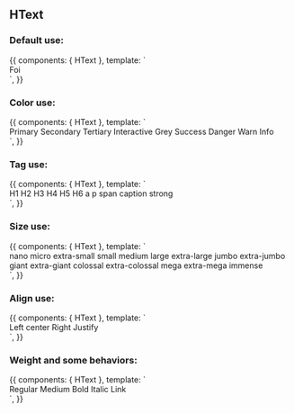
<Meta title="Design System/Atoms/HText" component={HText} />

## HText

### Default use:

<Canvas>
  <Story name="Default use">
    {{
        components: { HText },
        template: `
          <div>
            <h-text>Foi</h-text>
          </div>
        `,
    }}
  </Story>
</Canvas>

### Color use:

<Canvas>
  <Story name="Color use">
    {{
        components: { HText },
        template: `
          <div>
            <h-text color="primary">Primary</h-text>
            <h-text color="secondary">Secondary</h-text>
            <h-text color="tertiary">Tertiary</h-text>
            <h-text color="interactive">Interactive</h-text>
            <h-text color="grey">Grey</h-text>
            <h-text color="success">Success</h-text>
            <h-text color="danger">Danger</h-text>
            <h-text color="warn">Warn</h-text>
            <h-text color="info">Info</h-text>
          </div>
        `,
    }}
  </Story>
</Canvas>


### Tag use:

<Canvas>
  <Story name="Tag use">
    {{
        components: { HText },
        template: `
          <div>
            <h-text tag="h1">H1</h-text>
            <h-text tag="h2">H2</h-text>
            <h-text tag="h3">H3</h-text>
            <h-text tag="h4">H4</h-text>
            <h-text tag="h5">H5</h-text>
            <h-text tag="h6">H6</h-text>
            <h-text tag="a">a</h-text>
            <h-text tag="p">p</h-text>
            <h-text tag="span">span</h-text>
            <h-text tag="caption">caption</h-text>
            <h-text tag="strong">strong</h-text>
          </div>
        `,
    }}
  </Story>
</Canvas>

### Size use:

<Canvas>
  <Story name="Size use">
    {{
        components: { HText },
        template: `
          <div>
            <h-text size="nano">nano</h-text>
            <h-text size="micro">micro</h-text>
            <h-text size="extra-small">extra-small</h-text>
            <h-text size="small">small</h-text>
            <h-text size="medium">medium</h-text>
            <h-text size="large">large</h-text>
            <h-text size="extra-large">extra-large</h-text>
            <h-text size="jumbo">jumbo</h-text>
            <h-text size="extra-jumbo">extra-jumbo</h-text>
            <h-text size="giant">giant</h-text>
            <h-text size="extra-giant">extra-giant</h-text>
            <h-text size="colossal">colossal</h-text>
            <h-text size="extra-colossal">extra-colossal</h-text>
            <h-text size="mega">mega</h-text>
            <h-text size="extra-mega">extra-mega</h-text>
            <h-text size="mega">immense</h-text>
          </div>
        `,
    }}
  </Story>
</Canvas>

### Align use:

<Canvas>
  <Story name="Align use">
    {{
        components: { HText },
        template: `
          <div>
            <h-text align="left">Left</h-text>
            <h-text align="center">center</h-text>
            <h-text align="right">Right</h-text>
            <h-text align="justify">Justify</h-text>
          </div>
        `,
    }}
  </Story>
</Canvas>

### Weight and some behaviors:

<Canvas>
  <Story name="Some behaviors">
    {{
        components: { HText },
        template: `
          <div>
            <h-text weight="regular">Regular</h-text>
            <h-text weight="medium">Medium</h-text>
            <h-text weight="bold">Bold</h-text>
            <h-text italic>Italic</h-text>
            <h-text link tag="a">Link</h-text>
          </div>
        `,
    }}
  </Story>
</Canvas>

<ArgsTable of={HText} />
